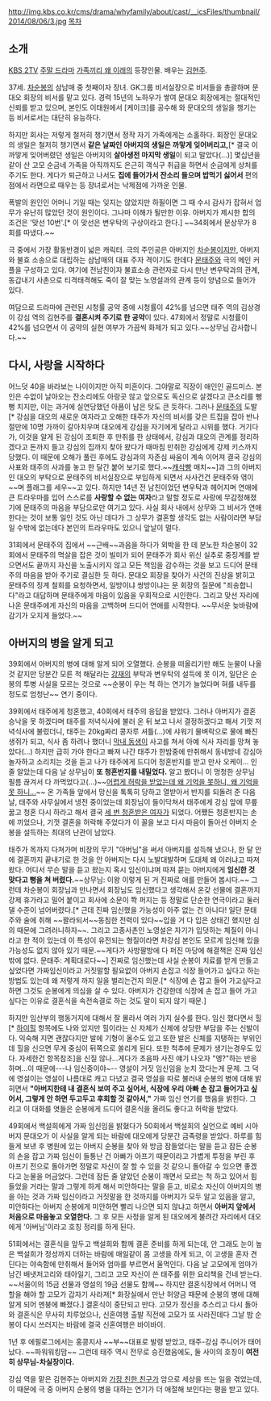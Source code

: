 http://img.kbs.co.kr/cms/drama/whyfamily/about/cast/__icsFiles/thumbnail/2014/08/06/3.jpg
[[목차]]
== 소개 ==
[[KBS 2TV]] [[주말 드라마]] [[가족끼리 왜 이래]]의 등장인물. 배우는 [[김현주]].

37세. [[차순봉]]의 삼남매 중 첫째이자 장녀. GK그룹 비서실장으로 비서들을 총괄하며 문대오 회장의 비서를 맡고 있다. 경력  15년의 노하우가 쌓여 문대오 회장에게는 절대적인 신뢰를 받고 있으며, 본인도 이태원에서 [케이크]를 공수해 와 문대오의 생일을 챙기는 등 비서로서는 대단히 유능하다.

하지만 회사는 저렇게 철저히 챙기면서 정작 자기 가족에게는 소홀하다. 회장인 문대오의 생일은 철저히 챙기면서 '''같은 날짜인 아버지의 생일은 까맣게 잊어버리고,'''[* 결국 이 까맣게 잊어버렸던 생일은 아버지의 '''살아생전 마지막 생일'''이 되고 말았다(...)] 몇십년을 같이 산 고모 순금네 가족을 아직까지도 은근히 객식구 취급을 하면서 순금에게 상처를 주기도 한다. 게다가 퇴근하고 나서도 '''집에 들어가서 잔소리 들으며 밥먹기 싫어서''' 편의점에서 라면으로 때우는 등 장녀로서는 낙제점에 가까운 인물.

폭발의 원인인 어머니 기일 때는 잊지는 않았지만 하필이면 그 때 수시 감사가 잡혀서 업무가 유난히 많았던 것이 원인이다. 그나마 이해가 될만한 이유.
아버지가 제시한 합의 조건은 '맞선 10번'.[* 이 맞선은 변우탁의 구상이라고 한다.] ~~34회에서 문상무가 8회를 따냈다.~~

극 중에서 가장 활동반경이 넓은 캐릭터. 극의 주인공은 아버지인 [[차순봉]]이지만, 아버지와 불효 소송으로 대립하는 삼남매의 대표 주자 격이기도 한데다 [[문태주(가족끼리 왜 이래)|문태주]]와 극의 메인 커플을 구성하고 있다. 여기에 전남친이자 불효소송 관련자로 다시 만난 변우탁과의 관계, 동갑내기 사촌으로 티격태격해도 죽이 잘 맞는 노영설과의 관계 등이 양념으로 들어가 있다.

여담으로 드라마에 관련된 시청률 공약 중에 시청률이 42%를 넘으면 태주 역의 김상경이 강심 역의 김현주를 '''결혼시켜 주기로 한 공약'''이 있다. 47회에서 정말로 시청률이 42%를 넘으면서 이 공약의 실현 여부가 가끔씩 화제가 되고 있다.~~상무님 감사합니다.~~

== 다시, 사랑을 시작하다 ==
어느덧 40을 바라보는 나이이지만 아직 미혼이다. 그야말로 직장이 애인인 골드미스. 본인은 수없이 날아오는 잔소리에도 아랑곳 않고 앞으로도 독신으로 살겠다고 큰소리를 뻥뻥 치지만, 이는 과거에 실연당했던 아픔이 남은 탓도 큰 듯하다. 그러나 [[문태주(가족끼리 왜 이래)|문태주]]의 도발[* 강심을 대오의 새로운 여자라고 오해한 태주가 자신의 비서를 갖은 트집을 잡아 반나절만에 10명 가까이 갈아치우며 대오에게 강심을 자기에게 달라고 시위를 했다. 거기다가, 이것을 알게 된 강심이 조퇴한 후 만취를 한 상태에서, 강심과 대오의 관계를 정리하겠다고 돈까지 들고 강심의 집까지 찾아 왔다가 때마침 만취한 강심에게 강제 키스까지 당했다. 이 때문에 오해가 풀린 후에도 강심과의 자존심 싸움이 계속 이어져 결국 강심의 사표와 태주의 사과를 놓고 한 달간 붙어 보기로 했다.~~[[캐삭빵]] 매치~~]과 그의 아버지인 대오의 부탁으로 문태주의 비서실장으로 부임하게 되면서 사사건건 문태주와 엮이~~며 플래그를 세우~~고 있다. 하지만 14년 전 남친이었던 변우탁과 헤어지며 연애에 큰 트라우마를 입어 스스로를 '''사랑할 수 없는 여자'''라고 말할 정도로 사랑에 무감정해졌기에 문태주의 마음을 부담으로만 여기고 있다. 사실 회사 내에서 상무와 그 비서가 연애한다는 것이 보통 일인 것도 아닌 데다가 그 상무가 결혼할 생각도 없는 사람이라면 부담일 수밖에 없는데다 본인의 트라우마도 있으니 앞날이 멀다.

31회에서 문태주의 집에서 ~~근배~~과음을 하다가 외박을 한 데 분노한 차순봉이 32회에서 문태주의 멱살을 잡은 것이 빌미가 되어 문태주가 회사 위신 실추로 중징계를 받으면서도 끝까지 자신을 노출시키지 않고 모든 책임을 감수하는 것을 보고 드디어 문태주의 마음을 받아 주기로 결심한 듯 하다. 문대오 회장을 찾아가 사건의 진상을 밝히고 문태주의 징계 철회를 요청하면서, 일방이냐 쌍방이냐는 문 회장의 질문에 "죄송합니다"라고 대답하며 문태주에게 마음이 있음을 우회적으로 시인한다. 그리고 맞선 자리에 나온 문태주에게 자신의 마음을 고백하며 드디어 연애를 시작한다. ~~무서운 늦바람에 감기가 오지게 들었다.~~

== 아버지의 병을 알게 되고 ==
39회에서 아버지의 병에 대해 알게 되어 오열했다. 순봉을 떠올리기만 해도 눈물이 나올 것 같지만 당분간 모른 척 해달라는 [[차강재|강재]]의 부탁과 변우탁의 설득에 못 이겨, 일단은 순봉의 투병 사실을 모르는 것으로 ~~순봉이 우는 척 하는 연기가 늘었다며 혀를 내두를 정도로 엄청난~~ 연기 중이다.

39회에서 태주에게 청혼했고, 40회에서 태주의 응답을 받았다. 그러나 아버지가 결혼 승낙을 못 하겠다며 태주를 저녁식사에 불러 온 뒤 보고 나서 결정하겠다고 해서 기껏 저녁식사에 불렀더니, 태주는 20kg짜리 콩자루 셔틀(...)에 샤워기 물벼락으로 물에 빠진 생쥐가 되고, 식사 좀 하려나 했더니 [[차달봉|막내 동생]]이 사고를 쳐서 아예 식사 자리를 망쳐 놓았다(...) 하지만 급히 가야 한다고 빠져 나간 태주가 한밤중에 만취해서 동네방네 강심아 놀자하고 소리치는 것을 듣고 나가 태주에게 드디어 청혼반지를 받고 만사 오케이... 
인 줄 알았는데 다음 날 상무님이 '''또 청혼반지를 내밀었다.''' 알고 봤더니 이 멍청한 상무님 필름 끊겨서 다 까먹었다고(...)~~[[운수 좋은 날|어렵게 허락을 받았는데 왜 기억을 못하니, 왜 기억을 못 하니...]]~~ 온 가족들 앞에서 망신을 톡톡히 당하고 열받아서 반지를 되돌려 준 다음 날, 태주와 사무실에서 냉전 중이었는데 회장님이 들이닥쳐서 태주에게 강심 앞에 무릎꿇고 청혼 다시 하라고 해서 결국 [[세 번 결혼하는 여자|세 번 청혼받은 여자]]가 되었다. 어쨌든 청혼반지는 손에 끼었으나, 기껏 결혼을 허락해 주었다가 이 꼴을 보고 다시 마음이 돌아선 아버지 순봉을 설득하는 최대의 난관이 남았다.

태주가 목까지 다쳐가며 비장의 무기 "아버님"을 써서 아버지를 설득해 냈으나, 한 달 안에 결혼까지 끝내기로 한 것을 안 아버지는 다시 노발대발하며 도대체 왜 이러냐고 따져 왔다. 어디서 무슨 말을 듣고 왔는지 혹시 임신이냐며 따져 묻는 아버지에게 '''임신한 것 맞다고 뻥을 쳐 버렸다.'''~~상무님: 이왕 이렇게 된 거 진짜로 애를 만들어 봅시다.~~ 그런데 차순봉이 회장님과 만나면서 회장님도 임신했다고 생각해서 온갖 선물에 결혼까지 강제 휴가라고 밀어 붙이고 회사에 소문이 쫙 퍼지는 등 정말로 단순한 연극이라고 둘러댈 수준이 넘어버렸다.[* 근데 진짜 임신했을 가능성이 아주 없는 건 아니다! 일단 문태주와 술에 취해 ~~꽐라되서~~동침한 전력이 있다~~입을 거 다 입은 상태긴 했지만 심의 때문에 그려러니하자~~. 그리고 고종사촌인 노영설은 자기가 입덧하는 체질이 아니라고 한 적이 있는데 이 특성이 유전되는 형질이라면 차강심 본인도 모르게 임신해 있을 가능성도 없지 않아 있기 때문.~~게다가 사방팔방에 다 퍼진 마당에 해결책은 진짜 임신 밖에 없다. 문태주: 계획대로다~~] 진짜로 임신했는데 사실 순봉이 치료를 받게 만들고 싶었다면 가짜임신이라고 거짓말할 필요없이 아버지 손잡고 식장 들어가고 싶다고 하는 방법도 있는데 왜 저렇게 까지 일을 벌리는건지 의문.[* 식장에 손 잡고 들어 가고싶다고 하면 그것도 순봉에게 의심을 살 수 있다. 아버지가 건강한데 식장에 손 잡고 들어 가고 싶다는 이유로 결혼식을 속전속결로 하는 것도 말이 되지 않기 때문.] 

하지만 임산부의 행동거지에 대해서 잘 몰라서 여러 가지 실수를 한다. 임신 했다면서 힐[* [[하이힐]] 항목에도 나와 있지만 힐이라는 신 자체가 신체에 상당한 부담을 주는 신발이다. 익숙해 지면 괜찮다지만 발에 기형이 올수도 있고 또한 발은 신체를 지탱하는 부위인데 힐을 신으면 무게 중심이 뒤쪽으로 쏠리게 된다. 또한 척추에 문제가 생기는경우도 있다. 자세한건 항목참조]을 신질 않나...게다가 초음파 사진 얘기 나오자 "엥?"하는 반응하며...이 때문에---나 임신중이야~-- 영설이 거짓 임신임을 눈치 깠다는게 문제. 그 덕에 영설이는 영설이 나름대로 캐고 다녔고 결국 영설을 따로 불러내 순봉의 병에 대해 밝히면서 '''"아버지한테 내 결혼식 보여 주고 싶어서, 식장에 우리 아빠 손 잡고 들어가고 싶어서, 그렇게 안 하면 두고두고 후회할 것 같아서,"''' 가짜 임신 연기를 했음을 밝힌다. 그리고 이 대화를 엿들은 순봉에게 드디어 결혼식을 올려도 좋다고 허락을 받았다.

49회에서 백설희에게 가짜 임신임을 밝혔다가 50회에서 백설희의 실언으로 예비 시아버지 문대오가 이 사실을 알게 되는 바람에 대오에게 당분간 금족령을 받았다. 하루를 힘들게 보낸 후 병원에 있는 아버지 순봉을 찾아 와 방금 잠들었다는 말을 듣고 잠든 순봉의 손을 잡고 가짜 임신이 들통난 건 아빠가 아프기 때문이라고 가볍게 투정을 부린 후 아프기 전으로 돌아가면 정말로 자신이 잘 할 수 있을 것 같으니 돌아갈 수 있으면 좋겠다고 눈물을 머금었다. 그런데 잠든 줄 알았던 순봉이 깨면서 모르는 척 하고 있어서 힘들었을 거라는 말과 그렇게 하게 해서 미안하다는 말을 듣고, 비로소 자신이 아버지의 병을 아는 것과 가짜 임신이라고 거짓말을 한 것까지를 아버지가 모두 알고 있음을 알고, 미안하다는 아버지 순봉에게 미안하면 빨리 나으면 되지 않냐고 하면서 '''아버지 앞에서 처음으로 마음놓고 오열한다.''' 그 후 모든 사정을 알게 된 대오에게 불려간 자리에서 대오에게 '아버님'이라고 호칭 정리를 하게 된다. 

51회에서는 결혼식을 앞두고 백설희와 함께 결혼 준비를 하게 되는데, 안 그래도 눈이 높은 백설희가 정성까지 더하는 바람에 매일같이 몸 고생을 하게 되고, 이 고생을 혼자 견딘다는 야속함에 만취해서 들어와 엄마를 부르면서 울먹인다. 다음 날 고모에게 엄마가 남긴 배냇저고리와 태아일기, 그리고 고모 자신이 쓴 태주를 위한 요리책을 건네 받는다. ~~서울이의 15금 선물과 영설의 19금 선물도 함께~~ 하지만 결혼식장에서 어머니 역할을 해야 할 고모가 갑자기 사라져[* 화장실에서 만난 허양금 때문에 순봉의 병에 대해 알게 되어 멘붕에 빠졌다.] 결혼식이 중단되고 만다. 고모가 정신을 추스리고 다시 돌아와 결혼식은 무사히 치루었으나, 신혼여행 출발 직전에 고모가 또 사라진데다 그날 밤 순봉이 다시 쓰러지는 바람에 결국 신혼여행은 바이바이. 

1년 후 에필로그에서는 홍콩지사 ~~부~~대표로 발령 받았고, 태주-강심 주니어가 태어났다. ~~파워워킹맘~~ 그런데 태주 역시 전무로 승진했음에도, 둘 사이의 호칭이 '''여전히 상무님-차실장이다.'''

강심 역을 맡은 김현주는 아버지와 [[유채영|가장 친한 친구]]가 암으로 세상을 뜨는 일을 겪었는데, 이 때문에 극 중 아버지 순봉의 병을 대하는 연기가 더 애절해 보인다는 평을 받고 있다.
